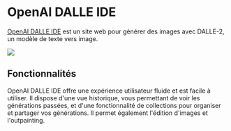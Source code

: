 
# OpenAI DALLE IDE

[OpenAI DALLE IDE](https://labs.openai.com) est un site web pour générer des images avec DALLE-2, un modèle de texte vers image.

<div style={{ textAlign: "center" }}>
  <Image
    src="/docs/assets/tooling/dalle.webp"
    width={1433}
    height={767}
    style={{ width: "750px", margin: "auto" }}
  />
</div>

## Fonctionnalités

OpenAI DALLE IDE offre une expérience utilisateur fluide et est facile à utiliser. Il dispose d'une vue historique, vous permettant de voir les générations passées, et d'une fonctionnalité de collections pour organiser et partager vos générations. Il permet également l'édition d'images et l'outpainting.
